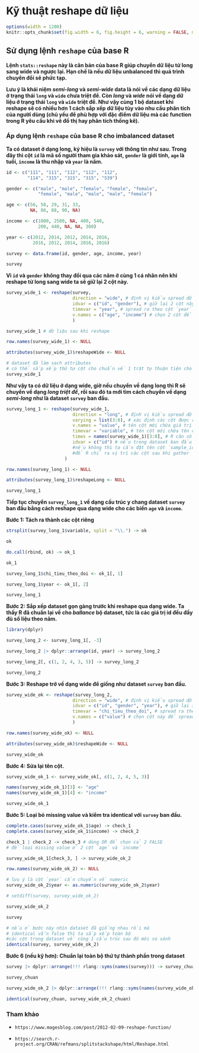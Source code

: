 # <b>Kỹ thuật reshape dữ liệu</b>

```r
options(width = 1200)
knitr::opts_chunk$set(fig.width = 6, fig.height = 6, warning = FALSE, message = FALSE)
```

## Sử dụng lệnh `reshape` của base R 

**Lệnh `stats::reshape` này là căn bản của base R giúp chuyển dữ liệu từ long sang wide và ngược lại. Hạn chế là nếu dữ liệu unbalanced thì quá trình chuyển đổi sẽ phức tạp.**

**Lưu ý là khái niệm *semi-long* và *semi-wide* data là nói về các dạng dữ liệu ở trạng thái `long` và `wide` chưa triệt để. Còn *long* và *wide* nói về dạng dữ liệu ở trạng thái `long` và `wide` triệt để. Như vậy cùng 1 bộ dataset khi reshape sẽ có nhiều hơn 1 cách sắp xếp dữ liệu tùy vào nhu cầu phân tích của người dùng (chủ yếu để phù hợp với đặc điểm dữ liệu mà các function trong R yêu cầu khi vẽ đồ thị hay phân tích thống kê).**

<!-- ### 1.1 Chuyển dữ liệu từ `wide` về `long` -->

<!-- Ta có dataset dạng `wide`, với mỗi dòng là 1 cá thể khác nhau. Dữ liệu này `ballance`. Giờ chuyển thành dạng `long` như sau. -->

<!-- ```{r, echo=FALSE} -->
<!-- iris[c(1:5, 51:55, 101:105), c(1, 2, 5)] -> df -->
<!-- names(df)[1] <- "length" -->
<!-- names(df)[2] <- "width" -->
<!-- names(df)[3] <- "sample" -->
<!-- row.names(df) <- NULL -->
<!-- df[, c(3, 1, 2)] -> df -->
<!-- ``` -->

<!-- ```{r} -->
<!-- df  -->

<!-- df_long <- reshape(df,  -->
<!--                    varying = list(2:3),  -->
<!--                    v.names = "value",  -->
<!--                    timevar = "variable", -->
<!--                    times = names(df)[2:3],  -->
<!--                    idvar = "sample_id",  -->
<!--                    direction = "long") -->

<!-- df_long -->

<!-- df_long |> dplyr::arrange(sample_id) -> df_long_1 -->

<!-- df_long_1 -> df_long_2 -->

<!-- attributes(df_long_2)$reshapeLong <- NULL -->

<!-- df_long_2 -->
<!-- ``` -->

<!-- Chuyển từ `long` về `wide`. -->

<!-- ```{r} -->
<!-- df_wide <- reshape(df_long_2, -->
<!--                    idvar = c("sample_id"), -->
<!--                    v.names = c("value"), -->
<!--                    timevar = "variable", -->
<!--                    direction = "wide")  -->

<!-- row.names(df_wide) <- NULL -->

<!-- attributes(df_wide)$reshapeWide <- NULL -->

<!-- df_wide[, c(1, 3, 4)] -> df_wide_1 -->

<!-- names(df_wide_1)[2] <- "length" -->
<!-- names(df_wide_1)[3] <- "width" -->

<!-- df_wide_1 -->

<!-- identical(df, df_wide_1) -->
<!-- ``` -->

<!-- ### 1.2 Chuyển dữ liệu từ `wide` về `long` -->

<!-- Để rõ hơn, ở `df` ban đầu ta cần có ký hiệu `origin_id` tương ứng từng dòng. -->

<!-- ```{r} -->
<!-- df -> df_ok -->

<!-- df_ok$origin_id <- c(201:215) -->

<!-- df_ok <- df_ok[, c(4, 1, 2, 3)] -->

<!-- df_ok -->
<!-- ``` -->

<!-- ```{r} -->
<!-- af_long <- reshape(df_ok,  -->
<!--                    varying = list(3:4),  -->
<!--                    v.names = "value",  -->
<!--                    timevar = "variable", -->
<!--                    times = names(df_ok)[3:4],  -->
<!--                    idvar = "sample_id", # tạo ra cột id mới  -->
<!--                    direction = "long") -->

<!-- af_long -->

<!-- row.names(af_long) <- NULL -->
<!-- attributes(af_long)$reshapeLong <- NULL -->

<!-- af_long |> dplyr::arrange(sample_id) -> af_long_1 -->

<!-- af_long_1 -> af_long_2 -->

<!-- af_long_2 -->
<!-- ``` -->

<!-- Chuyển từ `long` về `wide` -->

<!-- ```{r} -->
<!-- # af_wide <- reshape(af_long_2, -->
<!-- #                    idvar = c("sample_id"), -->
<!-- #                    v.names = c("value"), -->
<!-- #                    timevar = "variable", -->
<!-- #                    direction = "wide")  -->

<!-- af_wide <- reshape(af_long_2, -->
<!--                    idvar = c("sample_id", "sample", "origin_id"), -->
<!--                    v.names = c("value"), -->
<!--                    timevar = "variable", -->
<!--                    direction = "wide")  -->

<!-- row.names(af_wide) <- NULL -->

<!-- attributes(af_wide)$reshapeWide <- NULL -->

<!-- af_wide[, c(1, 2, 4, 5)] -> af_wide_1 -->

<!-- names(af_wide_1)[3] <- "length" -->
<!-- names(af_wide_1)[4] <- "width" -->

<!-- af_wide_1 -->

<!-- identical(df_ok, af_wide_1) -->
<!-- ``` -->

### Áp dụng lệnh `reshape` của base R cho imbalanced dataset

**Ta có dataset ở dạng long, ký hiệu là `survey` với thông tin như sau. Trong đây thì cột `id` là mã số người tham gia khảo sát, `gender` là giới tính, `age` là tuổi, `income` là thu nhập và `year` là năm.**

```r
id <- c("111", "111", "112", "112", "112", 
        "114", "315", "315", "315", "539")

gender <- c("male", "male", "female", "female", "female", 
            "female", "male", "male", "male", "female")

age <- c(56, 58, 29, 31, 33, 
         NA, 86, 88, 90, NA)

income <- c(1000, 2500, NA, 400, 540, 
            200, 440, NA, NA, 300)

year <- c(2012, 2014, 2012, 2014, 2016,
          2016, 2012, 2014, 2016, 2016)

survey <- data.frame(id, gender, age, income, year)

survey
```

**Vì `id` và `gender` không thay đổi qua các năm ở cùng 1 cá nhân nên khi reshape từ long sang wide ta sẽ giữ lại 2 cột này.**

```r
survey_wide_1 <- reshape(survey, 
                         direction = "wide", # định vị kiểu spread dữ liệu dạng wide
                         idvar = c("id", "gender"), # giữ lại 2 cột này
                         timevar = "year", # spread ra theo cột `year`
                         v.names = c("age", "income") # chọn 2 cột để spread dữ liệu
                         ) 

survey_wide_1 # dữ liệu sau khi reshape

row.names(survey_wide_1) <- NULL

attributes(survey_wide_1)$reshapeWide <- NULL

# dataset đã làm sạch attributes 
# có thể sắp xếp thứ tự cột cho chuẩn về 1 trật tự thuận tiện cho việc subset sau này
survey_wide_1 

```

**Như vậy ta có dữ liệu ở dạng wide, giờ nếu chuyển về dạng long thì R sẽ chuyển về dạng *long triệt để*, rồi sau đó ta mới tìm cách chuyển về dạng *semi-long* như là dataset `survey` ban đầu.**

```r
survey_long_1 <- reshape(survey_wide_1, 
                         direction = "long", # định vị kiểu spread dữ liệu dạng long
                         varying = list(3:8), # xác định các cột được rút lại khi reshape về dạng long
                         v.names = "value", # tên cột mới chứa giá trị tương ứng
                         timevar = "variable", # tên cột mới chứa tên của các cột được rút lại theo varying
                         times = names(survey_wide_1)[3:8], # R căn cứ vào đây để đưa tên cột `variable`
                         idvar = c("id") # nếu trong dataset ban đầu có cột id thì chỉ định luôn, 
                         #nếu không thì ta cần đặt tên cột `sample_id` 
                         #để R chỉ ra vị trí các cột sau khi gather
                      )

row.names(survey_long_1) <- NULL

attributes(survey_long_1)$reshapeLong <- NULL

survey_long_1
```

**Tiếp tục chuyển `survey_long_1` về dạng cấu trúc y chang dataset `survey` ban đầu bằng cách reshape qua dạng wide cho các biến `age` và `income`.**

**Bước 1: Tách ra thành các cột riêng**

```r
strsplit(survey_long_1$variable, split = "\\.") -> ok

ok

do.call(rbind, ok) -> ok_1

ok_1

survey_long_1$chi_tieu_theo_doi <- ok_1[, 1]

survey_long_1$year <- ok_1[, 2]

survey_long_1
```

**Bước 2: Sắp xếp dataset gọn gàng trước khi reshape qua dạng wide. Ta thấy R đã chuẩn lại về cho *ballance* bộ dataset, tức là các giá trị id đều đầy đủ số liệu theo năm.**

```r
library(dplyr)

survey_long_2 <- survey_long_1[, -3]

survey_long_2 |> dplyr::arrange(id, year) -> survey_long_2

survey_long_2[, c(1, 2, 4, 3, 5)] -> survey_long_2

survey_long_2
```

**Bước 3: Reshape trở về dạng wide để giống như dataset `survey` ban đầu.**

```r
survey_wide_ok <- reshape(survey_long_2, 
                         direction = "wide", # định vị kiểu spread dữ liệu dạng wide
                         idvar = c("id", "gender", "year"), # giữ lại 3 cột này
                         timevar = "chi_tieu_theo_doi", # spread ra theo cột `chi_tieu_theo_doi`
                         v.names = c("value") # chọn cột này để spread dữ liệu
                         ) 

row.names(survey_wide_ok) <- NULL

attributes(survey_wide_ok)$reshapeWide <- NULL

survey_wide_ok
```

**Bước 4: Sửa lại tên cột.**

```r

survey_wide_ok_1 <- survey_wide_ok[, c(1, 2, 4, 5, 3)]

names(survey_wide_ok_1)[3] <- "age"
names(survey_wide_ok_1)[4] <- "income"

survey_wide_ok_1
```

**Bước 5: Loại bỏ missing value và kiểm tra identical với `survey` ban đầu.**

```r
complete.cases(survey_wide_ok_1$age) -> check_1
complete.cases(survey_wide_ok_1$income) -> check_2

check_1 | check_2 -> check_3 # dùng OR để chọn cả 2 FALSE
# để loại missing value ở 2 cột `age` và `income`

survey_wide_ok_1[check_3, ] -> survey_wide_ok_2

row.names(survey_wide_ok_2) <- NULL

# lưu ý là cột `year` cần chuyển về numeric
survey_wide_ok_2$year <- as.numeric(survey_wide_ok_2$year)

# setdiff(survey, survey_wide_ok_2)

survey_wide_ok_2

survey

# nếu ở bước này nhìn dataset đã giống nhau rồi mà 
# identical vẫn false thì ta sắp xếp toàn bộ 
#các cột trong dataset về cùng 1 cấu trúc sau đó mới so sánh
identical(survey, survey_wide_ok_2)
```

**Bước 6 (nếu kỹ hơn): Chuẩn lại toàn bộ thứ tự thành phần trong dataset**

```r
survey |> dplyr::arrange(!!! rlang::syms(names(survey))) -> survey_chuan

survey_chuan

survey_wide_ok_2 |> dplyr::arrange(!!! rlang::syms(names(survey_wide_ok_2))) -> survey_wide_ok_2_chuan

identical(survey_chuan, survey_wide_ok_2_chuan)
```









### Tham khảo

* `https://www.magesblog.com/post/2012-02-09-reshape-function/`

* `https://search.r-project.org/CRAN/refmans/splitstackshape/html/Reshape.html`
